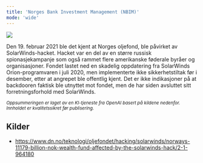 ```yaml
---
title: 'Norges Bank Investment Management (NBIM)'
mode: 'wide'
---
```


<Frame>
<img src="/images/nbim.png" noZoom/>
</Frame>

Den 19. februar 2021 ble det kjent at Norges oljefond, ble påvirket av SolarWinds-hacket. Hacket var en del av en større russisk spionasjekampanje som også rammet flere amerikanske føderale byråer og organisasjoner. Fondet lastet ned en skadelig oppdatering fra SolarWinds Orion-programvaren i juli 2020, men implementerte ikke sikkerhetstiltak før i desember, etter at angrepet ble offentlig kjent. Det er ikke indikasjoner på at backdooren faktisk ble utnyttet mot fondet, men de har siden avsluttet sitt forretningsforhold med SolarWinds.

<sup><i>Oppsummeringen er laget av en KI-tjeneste fra OpenAI basert på kildene nedenfor. Innholdet er kvalitetssikret før publisering.</i></sup>

## Kilder
- https://www.dn.no/teknologi/oljefondet/hacking/solarwinds/norways-11179-billion-nok-wealth-fund-affected-by-the-solarwinds-hack/2-1-964180
